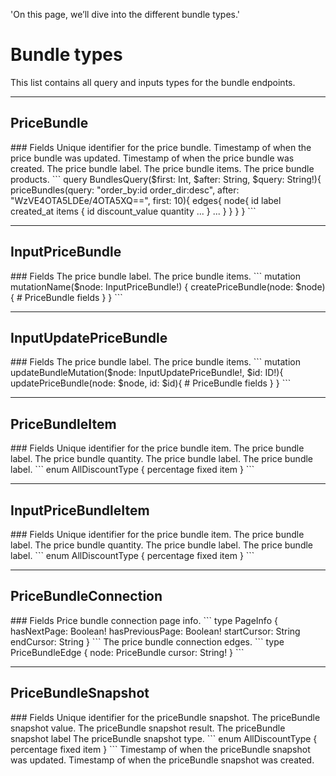   'On this page, we’ll dive into the different bundle types.'

# Bundle types
This list contains all query and inputs types for the bundle endpoints.

---

## PriceBundle

<Row>
  <Col>
		### Fields
		<Properties> 
			<Property name="id" type="ID!">
				Unique identifier for the price bundle.
			</Property>
			<Property name="updated_at" label="TimeStamp!" route='/other#timestamp'>
				Timestamp of when the price bundle was updated.
			</Property>
			<Property name="created_at" label="TimeStamp!" route='/other#timestamp'>
				Timestamp of when the price bundle was created.
			</Property>
			<Property name="label" type="String!">
				The price bundle label.
			</Property>
			<Property name="items" label="[PriceBundleItem!]!" route="/bundles/types#price-bundle-item">
				The price bundle items.
			</Property>
			<Property name="products" label="[Product!]!" route='/products/types#product'>
				The price bundle products.
			</Property>		
		</Properties>
  </Col>
  <Col sticky>
    <CodeGroup title="Request" tag="POST" label="https://services.lightfunnels.com/api2">
			```
			query BundlesQuery($first: Int, $after: String, $query: String!){
				priceBundles(query: "order_by:id order_dir:desc", after: "WzVE4OTA5LDEe/4OTA5XQ==", first: 10){
					edges{
						node{
							id
							label
							created_at
							items {
								id
								discount_value
								quantity
								...
							}
							...
						}
					}
				}
			}
			```
    </CodeGroup>
  </Col>
</Row>

---

## InputPriceBundle

<Row>
  <Col>
		### Fields
		<Properties> 
			<Property name="label" type="String!">
				The price bundle label.
			</Property>
			<Property name="items" label="[InputPriceBundleItem!]!" route="/bundles/types#input-price-bundle-item">
				The price bundle items.
			</Property>
		</Properties>
  </Col>
  <Col sticky>
    <CodeGroup title="Request" tag="POST" label="https://services.lightfunnels.com/api2">
			```
			mutation mutationName($node: InputPriceBundle!) {
				createPriceBundle(node: $node){
					# PriceBundle fields
				}
			}
			```
    </CodeGroup>
  </Col>
</Row>

---

## InputUpdatePriceBundle

<Row>
  <Col>
		### Fields
		<Properties> 
			<Property name="label" type="String!">
				The price bundle label.
			</Property>
			<Property name="items" label="[InputPriceBundleItem!]!" route="/bundles/types#input-price-bundle-item">
				The price bundle items.
			</Property>
		</Properties>
  </Col>
  <Col sticky>
    <CodeGroup title="Request" tag="POST" label="https://services.lightfunnels.com/api2">
			```
			mutation updateBundleMutation($node: InputUpdatePriceBundle!, $id: ID!){
				updatePriceBundle(node: $node, id: $id){
					# PriceBundle fields
				}
			}
			```
    </CodeGroup>
  </Col>
</Row>

---

## PriceBundleItem


<Row>
  <Col>
		### Fields
		<Properties> 
			<Property name="id" type="ID!">
				Unique identifier for the price bundle item.
			</Property>
			<Property name="label" type="String!">
				The price bundle label.
			</Property>
			<Property name="quantity" type="Int!">
				The price bundle quantity.
			</Property>
			<Property name="discount_value" type="Float!">
				The price bundle label.
			</Property>
			<Property name="discount_type" type="AllDiscountType!">
				The price bundle label.
			</Property>
			```
			enum AllDiscountType {
				percentage
				fixed
				item
			}
			```
		</Properties>
  </Col>
</Row>

---

## InputPriceBundleItem	

<Row>
  <Col>
		### Fields
		<Properties> 
			<Property name="id" type="ID!">
				Unique identifier for the price bundle item.
			</Property>
			<Property name="label" type="String!">
				The price bundle label.
			</Property>
			<Property name="quantity" type="Int!">
				The price bundle quantity.
			</Property>
			<Property name="discount_value" type="Float!">
				The price bundle label.
			</Property>
			<Property name="discount_type" type="AllDiscountType!">
				The price bundle label.
			</Property>
			```
			enum AllDiscountType {
				percentage
				fixed
				item
			}
			```
		</Properties>
  </Col>
</Row>

---

## PriceBundleConnection

<Row>
  <Col>
		### Fields
		<Properties> 
			<Property name="pageInfo" type="PageInfo!">
				Price bundle connection page info.
				```
				type PageInfo {
					hasNextPage: Boolean!
					hasPreviousPage: Boolean!
					startCursor: String
					endCursor: String
				}
				```
			</Property>
			<Property name="edges" type="[PriceBundleEdge]">
				The price bundle connection edges.
				```
				type PriceBundleEdge {
					node: PriceBundle
					cursor: String!
				}
				```
			</Property>
		</Properties>
  </Col>
</Row>

---

## PriceBundleSnapshot

<Row>
  <Col>
		### Fields
		<Properties> 
			<Property name="id" type="ID!">
				Unique identifier for the priceBundle snapshot.
			</Property>
			<Property name="value" type="Float!">
				The priceBundle snapshot value.
			</Property>
			<Property name="discount_result" type="Float!">
				The priceBundle snapshot result.
			</Property>
			<Property name="label" type="String!">
				The priceBundle snapshot label
			</Property>
			<Property name="type" type="AllDiscountType">
				The priceBundle snapshot type.
				```
				enum AllDiscountType {
					percentage
					fixed
					item
				}
				```
			</Property>
			<Property name="updated_at" label="TimeStamp!" route='/other#timestamp'>
				Timestamp of when the priceBundle snapshot was updated.
			</Property>
			<Property name="created_at" label="TimeStamp!" route='/other#timestamp'>
				Timestamp of when the priceBundle snapshot was created.
			</Property>
		</Properties>
  </Col>
</Row>
